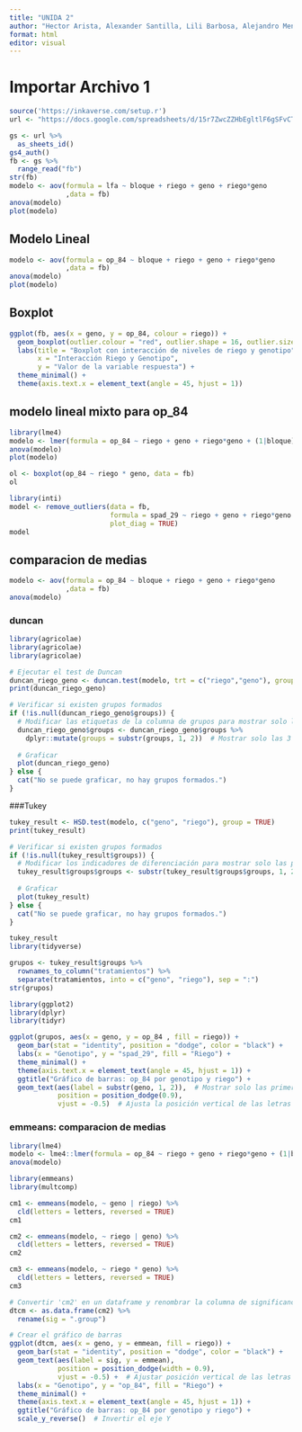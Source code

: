```yaml
---
title: "UNIDA 2"
author: "Hector Arista, Alexander Santilla, Lili Barbosa, Alejandro Mendoza."
format: html
editor: visual
---
```


# Importar Archivo 1
```r
source('https://inkaverse.com/setup.r')
url <- "https://docs.google.com/spreadsheets/d/15r7ZwcZZHbEgltlF6gSFvCTFA-CFzVBWwg3mFlRyKPs/edit?gid=172957346#gid=172957346"

gs <- url %>% 
  as_sheets_id()
gs4_auth()
fb <- gs %>% 
  range_read("fb")
str(fb)
modelo <- aov(formula = lfa ~ bloque + riego + geno + riego*geno
              ,data = fb)
anova(modelo)
plot(modelo)
```
## Modelo Lineal

```r
modelo <- aov(formula = op_84 ~ bloque + riego + geno + riego*geno
              ,data = fb)
anova(modelo)
plot(modelo)
```
## Boxplot

```r
ggplot(fb, aes(x = geno, y = op_84, colour = riego)) +
  geom_boxplot(outlier.colour = "red", outlier.shape = 16, outlier.size = 2) +
  labs(title = "Boxplot con interacción de niveles de riego y genotipo", 
       x = "Interacción Riego y Genotipo",
       y = "Valor de la variable respuesta") +
  theme_minimal() +
  theme(axis.text.x = element_text(angle = 45, hjust = 1))

```
## modelo lineal mixto para op_84

```r
library(lme4)
modelo <- lmer(formula = op_84 ~ riego + geno + riego*geno + (1|bloque), data = fb)
anova(modelo)
plot(modelo)

ol <- boxplot(op_84 ~ riego * geno, data = fb)
ol

library(inti)
model <- remove_outliers(data = fb,
                         formula = spad_29 ~ riego + geno + riego*geno + (1|bloque),
                         plot_diag = TRUE)
model
```
## comparacion de medias

```r
modelo <- aov(formula = op_84 ~ bloque + riego + geno + riego*geno
              ,data = fb)
anova(modelo)
```
### duncan

```r
library(agricolae)
library(agricolae)
library(agricolae)

# Ejecutar el test de Duncan
duncan_riego_geno <- duncan.test(modelo, trt = c("riego","geno"), group = TRUE)
print(duncan_riego_geno)

# Verificar si existen grupos formados
if (!is.null(duncan_riego_geno$groups)) {
  # Modificar las etiquetas de la columna de grupos para mostrar solo las primeras 2 letras
  duncan_riego_geno$groups <- duncan_riego_geno$groups %>%
    dplyr::mutate(groups = substr(groups, 1, 2))  # Mostrar solo las 3 primeras letras de la etiqueta
  
  # Graficar
  plot(duncan_riego_geno)
} else {
  cat("No se puede graficar, no hay grupos formados.")
}
```
###Tukey

```r
tukey_result <- HSD.test(modelo, c("geno", "riego"), group = TRUE)
print(tukey_result)

# Verificar si existen grupos formados
if (!is.null(tukey_result$groups)) {
  # Modificar los indicadores de diferenciación para mostrar solo las primeras 2 letras
  tukey_result$groups$groups <- substr(tukey_result$groups$groups, 1, 2)
  
  # Graficar
  plot(tukey_result)
} else {
  cat("No se puede graficar, no hay grupos formados.")
}
```
```r
tukey_result
library(tidyverse)

grupos <- tukey_result$groups %>% 
  rownames_to_column("tratamientos") %>% 
  separate(tratamientos, into = c("geno", "riego"), sep = ":")
str(grupos)
```
```r
library(ggplot2)
library(dplyr)
library(tidyr)

ggplot(grupos, aes(x = geno, y = op_84 , fill = riego)) + 
  geom_bar(stat = "identity", position = "dodge", color = "black") + 
  labs(x = "Genotipo", y = "spad_29", fill = "Riego") + 
  theme_minimal() + 
  theme(axis.text.x = element_text(angle = 45, hjust = 1)) + 
  ggtitle("Gráfico de barras: op_84 por genotipo y riego") +
  geom_text(aes(label = substr(geno, 1, 2)),  # Mostrar solo las primeras 2 letras de la columna 'geno'
            position = position_dodge(0.9), 
            vjust = -0.5)  # Ajusta la posición vertical de las letras

```
### emmeans: comparacion de medias 

```r
library(lme4)
modelo <- lme4::lmer(formula = op_84 ~ riego + geno + riego*geno + (1|bloque), data = fb)
anova(modelo)

library(emmeans)
library(multcomp)

cm1 <- emmeans(modelo, ~ geno | riego) %>% 
  cld(letters = letters, reversed = TRUE)
cm1

cm2 <- emmeans(modelo, ~ riego | geno) %>% 
  cld(letters = letters, reversed = TRUE)
cm2

cm3 <- emmeans(modelo, ~ riego * geno) %>% 
  cld(letters = letters, reversed = TRUE)
cm3
```
```r
# Convertir 'cm2' en un dataframe y renombrar la columna de significancia
dtcm <- as.data.frame(cm2) %>% 
  rename(sig = ".group")

# Crear el gráfico de barras
ggplot(dtcm, aes(x = geno, y = emmean, fill = riego)) +
  geom_bar(stat = "identity", position = "dodge", color = "black") +
  geom_text(aes(label = sig, y = emmean),
            position = position_dodge(width = 0.9),
            vjust = -0.5) +  # Ajustar posición vertical de las letras
  labs(x = "Genotipo", y = "op_84", fill = "Riego") +
  theme_minimal() +
  theme(axis.text.x = element_text(angle = 45, hjust = 1)) +
  ggtitle("Gráfico de barras: op_84 por genotipo y riego") +
  scale_y_reverse()  # Invertir el eje Y



```

